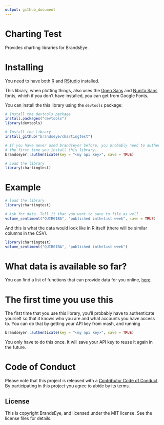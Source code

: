 ```yaml
---
output: github_document
---
```


<!-- README.md is generated from README.Rmd. Please edit that file -->

# Charting Test

Provides charting libraries for BrandsEye. 

# Installing

You need to have both [R](https://cran.rstudio.com/) and 
[RStudio](https://www.rstudio.com/products/rstudio/download/) installed.

This library, when plotting things, also uses the [Open Sans](https://fonts.google.com/specimen/Open+Sans) 
and [Nunito Sans](https://fonts.google.com/specimen/Nunito+Sans) fonts, 
which if you don't have installed, you can
get from Google Fonts.

You can install the this library using the `devtools` package:

```r
# Install the devtools package
install.packages("devtools")
library(devtools)

# Install the library
install_github("brandseye/chartingtest")

# If you have never used brandseyer before, you probably need to authenticate
# the first time you install this library. 
brandseyer::authenticate(key = "<my api key>", save = TRUE)

# Load the library
library(chartingtest)
```

# Example

```r
# load the library
library(chartingtest)

# Ask for data. Tell it that you want to save to file as well
volume_sentiment("QUIR01BA", "published inthelast week", save = TRUE)
```

And this is what the data would look like in R itself (there will be similar columns in the CSV).

```r

library(chartingtest)
volume_sentiment("QUIR01BA", "published inthelast week")
```

# What data is available so far?

You can find a list of functions that can provide data for you online, [here](reference/index.html).

# The first time you use this

The first time that you use this library, you'll probably have to authenticate yourself
so that it knows who you are and what accounts you have access to. You can do that by getting
your API key from mash, and running

```r
brandseyer::authenticate(key = "<my api key>", save = TRUE)
```

You only have to do this once. It will save your API key to reuse it again in the future.

# Code of Conduct

Please note that this project is released with a [Contributor Code of Conduct](CODE_OF_CONDUCT.md).
By participating in this project you agree to abide by its terms.

## License

This is copyright BrandsEye, and licensed under the MIT license. See
the license files for details.
